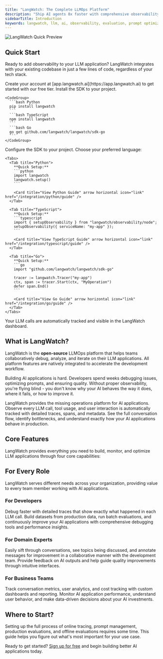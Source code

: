 ```yaml
---
title: "LangWatch: The Complete LLMOps Platform"
description: "Ship AI agents 8x faster with comprehensive observability, evaluation, and prompt optimization. Open-source platform, with over 2.5k stars on GitHub."
sidebarTitle: Introduction
keywords: langwatch, llm, ai, observability, evaluation, prompt optimization, llmops, open-source, github
---
```


<Frame>
  <img
    className="block"
    src="/images/langwatch-quick-preview.gif"
    alt="LangWatch Quick Preview"
  />
</Frame>

## Quick Start

Ready to add observability to your LLM application? LangWatch integrates with your existing codebase in just a few lines of code, regardless of your tech stack.

<CardGroup cols={2}>
  <Card
    title="Python SDK"
    description="Integrate with Python applications using our comprehensive SDK with auto-instrumentation."
    icon="python"
    href="/integration/python/guide"
    horizontal
    arrow
  />
  <Card
    title="TypeScript SDK"
    description="Add observability to Node.js and TypeScript applications with minimal code changes."
    icon="square-js"
    href="/integration/typescript/guide"
    horizontal
    arrow
  />
  <Card
    title="Go SDK"
    description="Add observability to Go applications with minimal code changes."
    icon="golang"
    href="/integration/go/guide"
    horizontal
    arrow
  />
  <Card
    title="View All Integrations"
    description="View all integrations with our comprehensive SDKs."
    icon="plug"
    href="/integration/overview"
    horizontal
    arrow
  />
</CardGroup>

<Steps>
  <Step title="Sign up for free">
    Create your account at [app.langwatch.ai](https://app.langwatch.ai) to get started with our free tier.
  </Step>
  <Step title="Install the SDK">
    Install the SDK to your project.

    <CodeGroup>
      ```bash Python
      pip install langwatch
      ```
      ```bash TypeScript
      npm install langwatch
      ```
      ```bash Go
      go get github.com/langwatch/langwatch/sdk-go
      ```
    </CodeGroup>
  </Step>
  <Step title="Setup the SDK">
    Configure the SDK to your project. Choose your preferred language:

    <Tabs>
      <Tab title="Python">
        **Quick Setup:**
        ```python
        import langwatch
        langwatch.setup()
        ```

        <Card title="View Python Guide" arrow horizontal icon="link" href="/integration/python/guide" />
      </Tab>

      <Tab title="TypeScript">
        **Quick Setup:**
        ```typescript
        import { setupObservability } from "langwatch/observability/node";
        setupObservability({ serviceName: "my-app" });
        ```

        <Card title="View TypeScript Guide" arrow horizontal icon="link" href="/integration/typescript/guide" />
      </Tab>

      <Tab title="Go">
        **Quick Setup:**
        ```go
        import "github.com/langwatch/langwatch/sdk-go"
        
        tracer := langwatch.Tracer("my-app")
        ctx, span := tracer.Start(ctx, "MyOperation")
        defer span.End()
        ```

        <Card title="View Go Guide" arrow horizontal icon="link" href="/integration/go/guide" />
      </Tab>
    </Tabs>
  </Step>
  <Step title="Start tracking">
    Your LLM calls are automatically tracked and visible in the LangWatch dashboard.
  </Step>
</Steps>

## What is LangWatch?

LangWatch is the **open-source** LLMOps platform that helps teams collaboratively debug, analyze, and iterate on their LLM applications. All platform features are natively integrated to accelerate the development workflow.

Building AI applications is hard. Developers spend weeks debugging issues, optimizing prompts, and ensuring quality. Without proper observability, you're flying blind - you don't know why your AI behaves the way it does, where it fails, or how to improve it.

LangWatch provides the missing operations platform for AI applications. Observe every LLM call, tool usage, and user interaction is automatically tracked with detailed traces, spans, and metadata. See the full conversation flow, identify bottlenecks, and understand exactly how your AI applications behave in production.

## Core Features

LangWatch provides everything you need to build, monitor, and optimize LLM applications through four core capabilities:

<CardGroup cols={2}>
  <Card
    title="Real-time Observability"
    description="Track every LLM call, tool usage, and user interaction with detailed traces, spans, and metadata."
    icon="chart-network"
    href="/observability/overview"
    arrow
    horizontal
  />
  <Card
    title="Agent Simulation Testing"
    description="Test and optimize agents with collaborative tools and A/B testing."
    icon="masks-theater"
    href="/agent-simulations/introduction"
    arrow
    horizontal
  />
  <Card
    title="LLM Evaluation"
    description="Measure output quality with built-in evaluators, custom metrics, and human feedback integration."
    icon="square-check"
    href="/llm-evaluation/overview"
    arrow
    horizontal
  />
  <Card
    title="Prompt Management"
    description="Version control, test, and optimize prompts with collaborative tools and A/B testing."
    icon="code"
    href="/prompt-management/overview"
    arrow
    horizontal
  />
  <Card
    title="Cost & Performance Tracking"
    description="Monitor token usage, costs, and performance metrics across all models and providers."
    icon="chart-line"
    href="/integration/python/tutorials/tracking-llm-costs"
    arrow
    horizontal
  />
  <Card
    title="Alerts & Triggersfeatures/triggers"
    description="Set up alerts and triggers for your LLM applications."
    icon="bell"
    href="/features/triggers"
    arrow
    horizontal
  />
</CardGroup>

## For Every Role

LangWatch serves different needs across your organization, providing value to every team member working with AI applications.

### For Developers

Debug faster with detailed traces that show exactly what happened in each LLM call. Build datasets from production data, run batch evaluations, and continuously improve your AI applications with comprehensive debugging tools and performance insights.

### For Domain Experts

Easily sift through conversations, see topics being discussed, and annotate messages for improvement in a collaborative manner with the development team. Provide feedback on AI outputs and help guide quality improvements through intuitive interfaces.

### For Business Teams

Track conversation metrics, user analytics, and cost tracking with custom dashboards and reporting. Monitor AI application performance, understand user behavior, and make data-driven decisions about your AI investments.

## Where to Start?

Setting up the full process of online tracing, prompt management, production evaluations, and offline evaluations requires some time. This guide helps you figure out what's most important for your use case.

<CardGroup cols={2}>
  <Card
    title="Just Getting Started?"
    description="Start with basic tracing to understand what's happening in your LLM applications."
    icon="rocket"
    href="/integration/quick-start"
    arrow
    horizontal
  />
  <Card
    title="Already Instrumented?"
    description="Add prompt management and evaluation to optimize your existing setup."
    icon="wrench"
    href="/prompt-management/overview"
    arrow
    horizontal
  />
  <Card
    title="Production Ready?"
    description="Set up comprehensive monitoring, alerts, and cost tracking for production."
    icon="chart-line"
    href="/observability/overview"
    arrow
    horizontal
  />
  <Card
    title="Research & Development?"
    description="Use datasets, experiments, and evaluation tools for systematic testing."
    icon="flask"
    href="/llm-evaluation/overview"
    arrow
    horizontal
  />
</CardGroup>

Ready to get started? [Sign up for free](https://app.langwatch.ai) and begin building better AI applications today.
